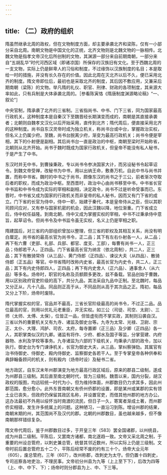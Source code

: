 ```yaml
---
---
---
```

title: （二）政府的组织
---



隋虽然继承北周的政权，但在文物制度方面，却主要承袭北齐和梁陈，仅有一小部分采自北周。南朝文物是中国文化的正统，北齐文物则是北魏文物的一脉相传。北魏文物是指孝文帝汉化后所创制的文物，其渊源一部分来自前期南朝，一部分来自“五胡乱华”时代河西区域（即诸凉国）所保存的汉族旧有文化。至于西魏北周的一支文物，实际上仍是鲜卑人的习俗和制度，不过缘饰以汉族制度的名目；本是取给一时的措施，并没有长久存在的价值。因此北周在灭北齐以后不久，便已采用北齐的制度。隋文帝即位后，最初也是采取北齐的制度，其后因不敷应用，又兼采后期南朝（梁陈）的文物。举凡隋的礼仪、职官、刑律、财政的各项制度，其来源大率如此，只有兵制是大体承袭北周的。［参看陈寅恪《隋唐制度渊源略论稿》“一、叙论”］

中央官制，隋承袭了北齐的三省制。三省指尚书、中书、门下三省，同为国家最高行政机关。这种制度本是自秦汉下至魏晋经长期演变而成的，南朝是其直接承袭者；北朝则自魏孝文汉化以后开始采用，直传到北齐；隋代周后，便直接采用北齐的这种制度。尚书自东汉灵帝时成为独立机关，称尚书台或中台，掌握政治实权，但名义上仍属少府。至魏，尚书台脱离少府，渐变为最高行政机关；尚书令便是宰相，其下的仆射便是副相。其后尚书台一直是政治的中枢，南朝至梁时开始称省，北朝则从北齐开始。尚书于魏时既成为国家行政机关，但皇帝不能没有私人秘书，于是产生了中书。

东汉时并无中书，到曹操秉政，专以尚书令参决国家大计，而另设秘书令起草诏令。到魏文帝受禅，改秘书为中书，用以出纳王命，敷奏万机，自此中书与尚书并置，而称中书省。魏时的中书之于尚书，颇像东汉的尚书之于三公，前者渐次夺取后者的职权，而成为政治中枢。至西晋时，政治中心由尚书移至中书，中书省长官中书监和中书令成为实际的宰相和副相，决定政令，尚书不过是听命受事而已。东晋时，中书省又成为国家的行政机关而非皇帝的私人秘书，因而又有门下省的成立。门下省的长官为侍中，侍中一职，始建于秦代，本是皇帝侍从之臣，但以其职司顾问应对，又有参与国家机密的机会，因此汉魏以降，地位渐重。门下省成立后，侍中权任益隆。到南北朝，侍中又成为掌握实权的宰相，中书不过秉承侍中意旨，起草诏令。但尚书令及中书监令虽无实权，名义上仍是宰相之职。

隋建国后，对三省的内部组织曾加以整理，但三省的职权及其相互关系，尚没有明白厘定。尚书省的最高长官为尚书令，正二品；其下有左右仆射各一人，从二品；再下有六曹（吏部、礼部、兵部、都官、度支、工部），每曹有尚书一人，正三品；侍郎若干人，正四品。门下省最高长官为纳言（依北周制），共二人，正三品；其下有散骑常侍（从三品）、黄门侍郎（正四品）、谏议大夫（从四品）、散骑侍郎（正五品）等官。中书省隋时改称内史省，最高长官为内史令，共二人，正三品；其下有内史侍郎四人，正四品；再下有内史舍人（正六品）、通事舍人（从六品）等多名。炀帝时，职官的名称及员额颇多更改，兹不备载。官品创始于曹魏，用以区别政府官吏阶级的高下，共分九品，其法采自九品中正制。至北魏时，每品又分正从，凡十八品。同品则正高于从，不同品则从高于其次品之正。隋初，每品又分上下阶，炀帝时废除。

隋代掌握实权的官，官品并不最高，三省长官阶级最高的尚书令，不过正二品。品位最高的官，则用以优礼元老重臣，并无实权。如三公（司徒、司空、太尉）、三师（太师、太傅、太保），位皆正一品，但皆虚衔而不掌实政，其制则沿袭自汉。三省以外的重要机关又有九寺、诸监及御史台等。九寺为太常、光禄、卫尉、宗正、太仆、大理、鸿胪、司农、太府，每寺置卿（正三品）及少卿（正四品）各一人，其职掌类似汉的九卿。诸监有将作、少府、都水及国子等监，分掌营建、内府器物、水利及学校等事务。九寺诸监为六部的下级机关，均秉承六部的政令，加以执行。御史台为专门谏诤机关，长官为御史大夫，从三品，掌纠察弹劾。其属官有治书侍御史、侍御史、殿内侍御史、监察御史各若干人。至于专掌皇帝各种供奉和典辞翰备顾问的机关，则有殿内（炀帝时设）及秘书二省。

地方政区，自东汉末年州郡演变为地方最高行政区域后，原来的郡县二级制，遂成为州郡县三级制。其后直至南北朝时代，皆为三级制。魏晋以来，国内分裂，胡汉政权的版图，均远较统一时代为小，但为维持体面，州郡数目仍力求其多，因此州郡范围，愈分愈小。此外东晋南朝又有侨州侨郡的设置，即是某州或某郡的实有领土业已丧失，但政府仍保留其政区名称，并设置官吏，而借其他州郡的地方办公。这办法最初不外用以绥怀当时南渡的流民，但日子一久，寄寓者渐成土著，而州郡侨实相错，发生许多统属上的问题。这种陋习，一直沿习到陈。增设州郡的结果，南朝末期的州，其范围尚不及汉代的郡。北朝的州郡数目，虽也越来越多，但不像南朝那样错综复杂。

隋文帝代周后，鉴于州郡数目过多，于开皇三年（583）罢全国诸郡，以州统县，成为州县二级制。平陈后，又罢南方诸都，南北遂趋一致。文帝又采北周之制，于重要的州设总管府，以刺史兼总管，统督其邻近数州，所以实际上仍是三级制。文帝时前后置总管府五十二个，平陈后经常不废的约有三十个。炀帝大业元年（605），废总管府。三年（607），改州称郡，改刺史为太守。但仍置十四刺史，专司巡察各地吏治，不理民事。文帝初分州县为九等（上上至下下），后改为四等（上、中、中下、下）；炀帝时则分郡县为上、中、下三等。